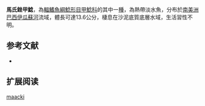 {{Speciesbox
| name = 馬氏銼甲鯰
| image = 
| image_width = 250px
| image_caption = 
| status = NE
| status_system = IUCN3.1
| genus = Rineloricaria
| species = maacki
| authority = Ingenito, Ghazzi, Duboc & Abilhoa, 2008
| synonyms = 
}}

'''馬氏銼甲鯰'''，為[[輻鰭魚綱|輻鰭魚綱]][[鯰形目|鯰形目]][[甲鯰科|甲鯰科]]的其中一[[種|種]]，為熱帶淡水魚，分布於[[南美洲|南美洲]][[巴西|巴西]][[伊瓜蘇河|伊瓜蘇河]]流域，體長可達13.6公分，棲息在沙泥底質底層水域，生活習性不明。
==参考文献==
*{{FishBase_species|genus=Rineloricaria|species=maacki|year=2014|month=11}}

== 扩展阅读 ==
{{refbegin}}
{{wikispecies-inline|Rineloricaria maacki|馬氏銼甲鯰}}
{{refend}}
{{Taxonbar|from=Q6430980}}

[[Category:銼甲鯰屬|maacki]]